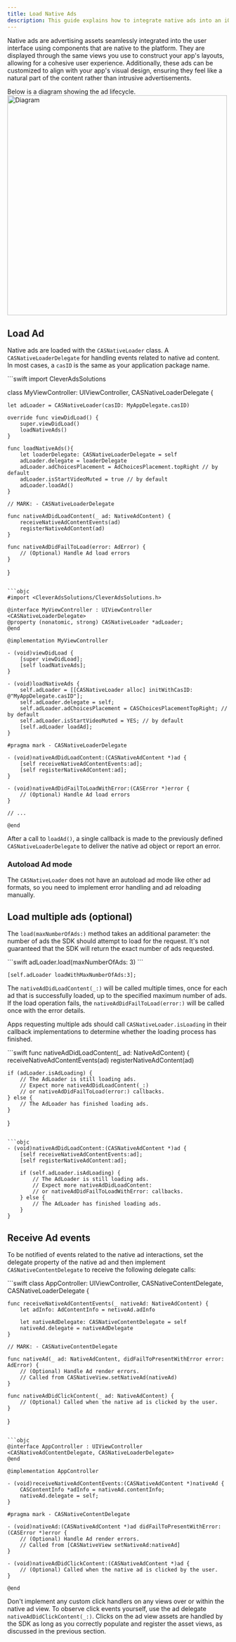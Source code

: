 ```yaml
---
title: Load Native Ads
description: This guide explains how to integrate native ads into an iOS app.
---
```


Native ads are advertising assets seamlessly integrated into the user interface using components that are native to the platform.
They are displayed through the same views you use to construct your app's layouts, allowing for a cohesive user experience. 
Additionally, these ads can be customized to align with your app's visual design, ensuring they feel like a natural part of the content rather than intrusive advertisements.

Below is a diagram showing the ad lifecycle.
<Image zoom src="/assets/ios/Lifecycle-Native-Ad.png" alt="Diagram" height="500" />


## Load Ad
Native ads are loaded with the `CASNativeLoader` class. A `CASNativeLoaderDelegate` for handling events related to native ad content.  
In most cases, a `casID` is the same as your application package name.

<CodeGroup synchronize="true">
```swift
import CleverAdsSolutions

class MyViewController: UIViewController, CASNativeLoaderDelegate { 

    let adLoader = CASNativeLoader(casID: MyAppDelegate.casID)

    override func viewDidLoad() {
        super.viewDidLoad()
        loadNativeAds()
    }

    func loadNativeAds(){
        let loaderDelegate: CASNativeLoaderDelegate = self
        adLoader.delegate = loaderDelegate
        adLoader.adChoicesPlacement = AdChoicesPlacement.topRight // by default
        adLoader.isStartVideoMuted = true // by default
        adLoader.loadAd()
    }
    
    // MARK: - CASNativeLoaderDelegate
    
    func nativeAdDidLoadContent(_ ad: NativeAdContent) {
        receiveNativeAdContentEvents(ad)
        registerNativeAdContent(ad)  
    }

    func nativeAdDidFailToLoad(error: AdError) {
        // (Optional) Handle Ad load errors  
    }
}
```

```objc
#import <CleverAdsSolutions/CleverAdsSolutions.h>

@interface MyViewController : UIViewController <CASNativeLoaderDelegate>
@property (nonatomic, strong) CASNativeLoader *adLoader;
@end

@implementation MyViewController

- (void)viewDidLoad {
    [super viewDidLoad];
    [self loadNativeAds];
}

- (void)loadNativeAds {
    self.adLoader = [[CASNativeLoader alloc] initWithCasID: @"MyAppDelegate.casID"];
    self.adLoader.delegate = self;
    self.adLoader.adChoicesPlacement = CASChoicesPlacementTopRight; // by default
    self.adLoader.isStartVideoMuted = YES; // by default
    [self.adLoader loadAd];
}

#pragma mark - CASNativeLoaderDelegate

- (void)nativeAdDidLoadContent:(CASNativeAdContent *)ad {
    [self receiveNativeAdContentEvents:ad];
    [self registerNativeAdContent:ad];
}

- (void)nativeAdDidFailToLoadWithError:(CASError *)error {
    // (Optional) Handle Ad load errors
}

// ...

@end
```
</CodeGroup>

After a call to `loadAd()`, a single callback is made to the previously defined `CASNativeLoaderDelegate` to deliver the native ad object or report an error.

### Autoload Ad mode
The `CASNativeLoader` does not have an autoload ad mode like other ad formats, so you need to implement error handling and ad reloading manually.

## Load multiple ads (optional)
The `load(maxNumberOfAds:)` method takes an additional parameter: the number of ads the SDK should attempt to load for the request. It's not guaranteed that the SDK will return the exact number of ads requested.

<CodeGroup synchronize="true">
```swift
adLoader.load(maxNumberOfAds: 3)
```

```objc
[self.adLoader loadWithMaxNumberOfAds:3];
```
</CodeGroup>

The `nativeAdDidLoadContent(_:)` will be called multiple times, once for each ad that is successfully loaded, up to the specified maximum number of ads.  
If the load operation fails, the `nativeAdDidFailToLoad(error:)` will be called once with the error details.

Apps requesting multiple ads should call `CASNativeLoader.isLoading` in their callback implementations to determine whether the loading process has finished.

<CodeGroup synchronize="true">
```swift
func nativeAdDidLoadContent(_ ad: NativeAdContent) {  
    receiveNativeAdContentEvents(ad)
    registerNativeAdContent(ad)
    
    if (adLoader.isAdLoading) {
        // The AdLoader is still loading ads.
        // Expect more nativeAdDidLoadContent(_:) 
        // or nativeAdDidFailToLoad(error:) callbacks.
    } else {
        // The AdLoader has finished loading ads.
    }   
} 
```

```objc
- (void)nativeAdDidLoadContent:(CASNativeAdContent *)ad {
    [self receiveNativeAdContentEvents:ad];
    [self registerNativeAdContent:ad];
    
    if (self.adLoader.isAdLoading) {
        // The AdLoader is still loading ads.
        // Expect more nativeAdDidLoadContent:
        // or nativeAdDidFailToLoadWithError: callbacks.
    } else {
        // The AdLoader has finished loading ads.
    }
}
```
</CodeGroup>

## Receive Ad events
To be notified of events related to the native ad interactions, set the delegate property of the native ad and then implement `CASNativeContentDelegate` to receive the following delegate calls:

<CodeGroup synchronize="true">
```swift
class AppController: UIViewController, CASNativeContentDelegate, CASNativeLoaderDelegate { 

    func receiveNativeAdContentEvents(_ nativeAd: NativeAdContent) {
        let adInfo: AdContentInfo = netiveAd.adInfo
        
        let nativeAdDelegate: CASNativeContentDelegate = self
        nativeAd.delegate = nativeAdDelegate
    }

    // MARK: - CASNativeContentDelegate
    
    func nativeAd(_ ad: NativeAdContent, didFailToPresentWithError error: AdError) {
        // (Optional) Handle Ad render errors. 
        // Called from CASNativeView.setNativeAd(nativeAd)  
    }

    func nativeAdDidClickContent(_ ad: NativeAdContent) {
        // (Optional) Called when the native ad is clicked by the user.  
    }
}
```

```objc
@interface AppController : UIViewController <CASNativeAdContentDelegate, CASNativeLoaderDelegate>
@end

@implementation AppController

- (void)receiveNativeAdContentEvents:(CASNativeAdContent *)nativeAd {
    CASContentInfo *adInfo = nativeAd.contentInfo;
    nativeAd.delegate = self;
}

#pragma mark - CASNativeContentDelegate

- (void)nativeAd:(CASNativeAdContent *)ad didFailToPresentWithError:(CASError *)error {
    // (Optional) Handle Ad render errors.
    // Called from [CASNativeView setNativeAd:nativeAd]
}

- (void)nativeAdDidClickContent:(CASNativeAdContent *)ad {
    // (Optional) Called when the native ad is clicked by the user.
}

@end
```
</CodeGroup>

Don't implement any custom click handlers on any views over or within the native ad view. To observe click events yourself, use the ad delegate `nativeAdDidClickContent(_:)`. Clicks on the ad view assets are handled by the SDK as long as you correctly populate and register the asset views, as discussed in the previous section.